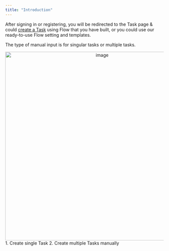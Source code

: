 ```yaml
---
title: "Introduction"
---
```



After signing in or registering, you will be redirected to the Task page & could [create a Task](https://web.mile.app/tasks/task) using Flow that you have built, or you could use our ready-to-use Flow setting and templates.

The type of manual input is for singular tasks or multiple tasks.

<div align="center">
  <img src="https://t3837933.p.clickup-attachments.com/t3837933/0df28957-d4cd-4b4f-ac9f-9410a6d84c2b/image.png" alt="image" width="600" />
</div> 
1. Create single Task 
2. Create multiple Tasks manually
